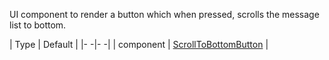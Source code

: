 UI component to render a button which when pressed, scrolls the message list to bottom.

| Type | Default |
|- -|- -|
| component | [ScrollToBottomButton](/reactnative/ui-components/scroll-to-bottom-botton) |
